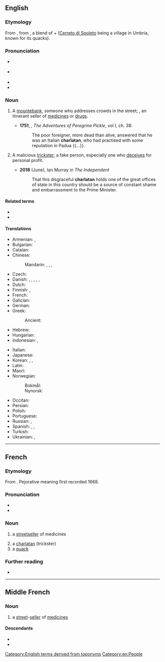 {{also|charlatán}}
==English==
{{wikipedia}}

===Etymology===
From {{der|en|frm|charlatan}}, from {{der|en|roa-oit|ciarlatano||quack}}, a blend of {{m|it|ciarlatore||chatterer}} + {{m|it|cerretano||hawker, quack|lit=native of Cerreto}} ([[Cerreto di Spoleto]] being a village in Umbria, known for its quacks).

===Pronunciation===
* {{a|GA}} {{IPA|en|/ˈʃɑɹlətən/}}
* {{a|RP}} {{IPA|en|/ˈʃɑːlətən/}}
* {{audio|en|En-ca-charlatan.oga|Audio (Canadian)}}
* {{hyph|en|char|la|tan}}

===Noun===
{{en-noun}}

# {{lb|en|obsolete}} A [[mountebank]], someone who addresses crowds in the street; {{i|especially}}, an itinerant seller of [[medicine]]s or [[drug]]s.
#*'''1751''', {{w|Tobias Smollett}}, ''The Adventures of Peregrine Pickle'', vol I, ch. 38:
#*:The poor foreigner, more dead than alive, answered that he was an Italian '''charlatan''', who had practised with some reputation in Padua {{...}}.
# A malicious [[trickster]]; a fake person, especially one who [[deceive|deceives]] for personal profit.
#: {{syn|en|trickster|swindler|Thesaurus:deceiver}}
#* '''2018''' (June), Ian Murray in ''The Independent''
#*: That this disgraceful '''charlatan''' holds one of the great offices of state in this country should be a source of constant shame and embarrassment to the Prime Minister.

====Related terms====
* {{l|en|charlatanism}}
* {{l|en|charlatanry}}

====Translations====
{{trans-top|malicious trickster}}
* Armenian: {{t|hy|ընդվայրաբան}}, {{t+|hy|շառլատան}}
* Bulgarian: {{t+|bg|шарлата́нин|m}}
* Catalan: {{t+|ca|xarlatà|m}}
* Chinese:
*: Mandarin: {{t+|cmn|騙子|sc=Hani}}, {{t+|cmn|骗子|tr=piànzǐ|sc=Hani}}, {{qualifier|quack}} {{t+|cmn|庸醫|sc=Hani}}, {{t+|cmn|庸医|tr=yōngyī|sc=Hani}}
* Czech: {{t+|cs|šarlatán|m}}
* Danish: {{t|da|charlatan|c}}, {{t|da|fupmager|c}}, {{t|da|snydepels|c}}, {{t|da|fidusmager|c}}, {{t|da|svindler|c}}, {{t|da|platugle|c}}
* Dutch: {{t+|nl|charlatan|m}}
* Finnish: {{t+|fi|huijari}}, {{t+|fi|puoskari}}
* French: {{t+|fr|charlatan|m}}
* Galician: {{t|gl|charlatán|m}}
* German: {{t+|de|Scharlatan|m}}
* Greek: {{t+|el|αγύρτης|m}}
*: Ancient: {{t|grc|ὀχλαγωγός|m}}
* Hebrew: {{t+|he|שרלטן|m|tr=šarletan}}
* Hungarian: {{t+|hu|sarlatán}}
* Indonesian: {{t+|id|penipu}}, {{t+|id|dukun}}
{{trans-mid}}
* Italian: {{t+|it|ciarlatano|m}}
* Japanese: {{t|ja|薮医者|tr=yabuisha|sc=Jpan}}
* Korean: {{t+|ko|사기꾼|sc=Hani}}, {{t|ko|허풍선이|sc=Hani}}, {{t|ko|돌팔이}}
* Latin: {{t|la|magus}}
* Maori: {{t|mi|tohunga kēhua}}
* Norwegian:
*: Bokmål: {{t+|nb|sjarlatan|m}}
*: Nynorsk: {{t|nn|sjarlatan|m}}
* Occitan: {{t|oc|charlatan|m}}
* Persian: {{t+|fa|شارلاتان|tr=šârlâtân|sc=fa-Arab}}
* Polish: {{t+|pl|szarlatan|m}}
* Portuguese: {{t+|pt|charlatão|m}}
* Russian: {{t+|ru|шарлата́н|m}}, {{t+|ru|шарлата́нка|f}}
* Spanish: {{t+|es|charlatán|m}}, {{t+|es|vendehúmos}}, {{t|es|vendedor de crecepelo}}
* Turkish: {{t+|tr|şarlatan}}
* Ukrainian: {{t+|uk|дури́світ|m|sc=Cyrl}}, {{t|uk|пройди́світ|m|sc=Cyrl}}
{{trans-bottom}}

[[Category:English terms derived from toponyms]]
[[Category:en:People]]

----

==French==

===Etymology===
From {{bor|fr|it|ciarlatano}}. Pejorative meaning first recorded 1668.

===Pronunciation===
* {{fr-IPA}}
* {{audio|fr|Fr-charlatan.ogg|charlatan}}

===Noun===
{{fr-noun|m|f=charlatane}}

# {{lb|fr|dated}} a [[streetseller]] of medicines
# a [[charlatan#English|charlatan]] (trickster)
# a [[quack]]

===Further reading===
* {{R:TLFi}}

----

==Middle French==

===Noun===
{{frm-noun|m}}

# a [[street]]-[[seller]] of [[medicine]]s

====Descendants====
* {{desc|en|charlatan|bor=1}}
* {{desc|fr|charlatan}}